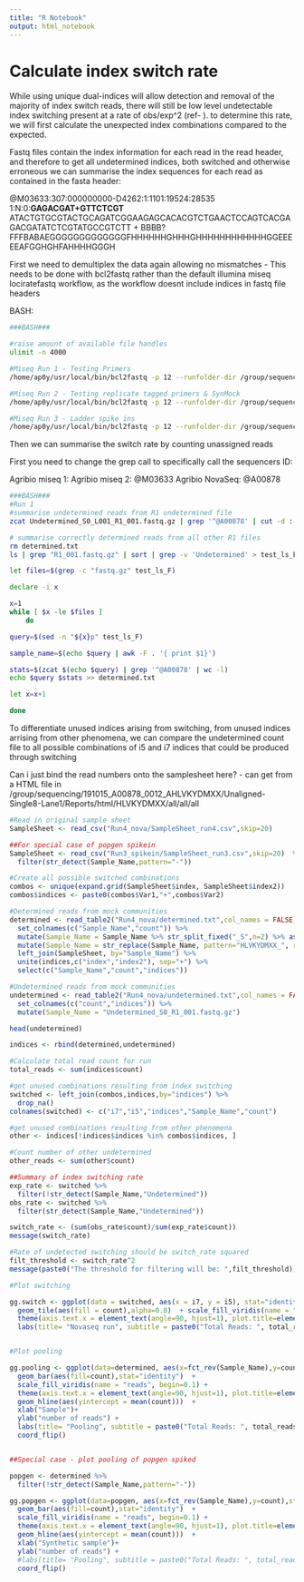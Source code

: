 ```yaml
---
title: "R Notebook"
output: html_notebook
---
```



# Calculate index switch rate

While using unique dual-indices will allow detection and removal of the majority of index switch reads, there will still be low level undetectable index switching present at a rate of obs/exp^2 (ref- ). to determine this rate, we will first calculate the unexpected index combinations compared to the expected. 

Fastq files contain the index information for each read in the read header, and therefore to get all undetermined indices, both switched and otherwise erroneous we can summarise the index sequences for each read as contained in the fasta header:

@M03633:307:000000000-D4262:1:1101:19524:28535 1:N:0:**GAGACGAT+GTTCTCGT**
ATACTGTGCGTACTGCAGATCGGAAGAGCACACGTCTGAACTCCAGTCACGAGACGATATCTCGTATGCCGTCTT 
+ 
BBBB?FFFBABAEGGGGGGGGGGGGGFHHHHHHGHHHGHHHHHHHHHHHHGGEEEEEAFGGHGHFAHHHHGGGH

First we need to demultiplex the data again allowing no mismatches - This needs to be done with bcl2fastq rather than the default illumina miseq lociratefastq workflow, as the workflow doesnt include indices in fastq file headers

BASH:
```bash
###BASH###

#raise amount of available file handles
ulimit -n 4000

#Miseq Run 1 - Testing Primers
/home/ap0y/usr/local/bin/bcl2fastq -p 12 --runfolder-dir /group/sequencing/190331_M03633_0310_000000000-CB3DR  --output-dir /group/pathogens/Alexp/Metabarcoding/dros_metabarcoding/data/run1_CB3DR --sample-sheet /group/pathogens/Alexp/Metabarcoding/dros_metabarcoding/data/run1_CB3DR/SampleSheet_CB3DR.csv --no-lane-splitting --barcode-mismatches 0

#Miseq Run 2 - Testing replicate tagged primers & SynMock
/home/ap0y/usr/local/bin/bcl2fastq -p 12 --runfolder-dir /group/sequencing/190628_M03633_0331_000000000-CK3HD  --output-dir /group/pathogens/Alexp/Metabarcoding/dros_metabarcoding/data/run2_CK3HD --sample-sheet /group/pathogens/Alexp/Metabarcoding/dros_metabarcoding/data/run2_CK3HD/SampleSheet_CK3HD.csv --no-lane-splitting --barcode-mismatches 0

#Miseq Run 3 - Ladder spike ins
/home/ap0y/usr/local/bin/bcl2fastq -p 12 --runfolder-dir /group/sequencing/190722_M03633_0336_000000000-CJKFJ/  --output-dir /group/pathogens/Alexp/Metabarcoding/dros_metabarcoding/data/run3_CJKFJ --sample-sheet /group/pathogens/Alexp/Metabarcoding/dros_metabarcoding/data/run3_CJKFJ/SampleSheet_CJKFJ.csv --no-lane-splitting --barcode-mismatches 0
```


Then we can summarise the switch rate by counting unassigned reads

First you need to change the grep call to specifically call the sequencers ID:

Agribio miseq 1:
Agribio miseq 2: @M03633
Agribio NovaSeq: @A00878

```bash
###BASH###
#Run 1
#summarise undetermined reads from R1 undetermined file
zcat Undetermined_S0_L001_R1_001.fastq.gz | grep '^@A00878' | cut -d : -f 10 | sort | uniq -c | sort -nr > undetermined.txt

# summarise correctly determined reads from all other R1 files 
rm determined.txt
ls | grep "R1_001.fastq.gz" | sort | grep -v 'Undetermined' > test_ls_F

let files=$(grep -c "fastq.gz" test_ls_F)

declare -i x

x=1
while [ $x -le $files ] 
    do

query=$(sed -n "${x}p" test_ls_F)

sample_name=$(echo $query | awk -F . '{ print $1}')

stats=$(zcat $(echo $query) | grep '^@A00878' | wc -l)
echo $query $stats >> determined.txt

let x=x+1

done 

```

To differentiate unused indices arising from switching, from unused indices arrising from other phenomena, we can compare the undetermined count file to all possible combinations of i5 and i7 indices that could be produced through switching 

Can i just bind the read numbers onto the samplesheet here? - can get from a HTML file in /group/sequencing/191015_A00878_0012_AHLVKYDMXX/Unaligned-Single8-Lane1/Reports/html/HLVKYDMXX/all/all/all


```r
#Read in original sample sheet
SampleSheet <- read_csv("Run4_nova/SampleSheet_run4.csv",skip=20)

##For special case of popgen spikein
SampleSheet <- read_csv("Run3_spikein/SampleSheet_run3.csv",skip=20)  %>%
  filter(str_detect(Sample_Name,pattern="-"))

#Create all possible switched combinations
combos <- unique(expand.grid(SampleSheet$index, SampleSheet$index2))
combos$indices <- paste0(combos$Var1,"+",combos$Var2)

#Determined reads from mock communities
determined <- read_table2("Run4_nova/determined.txt",col_names = FALSE) %>%
  set_colnames(c("Sample_Name","count")) %>%
  mutate(Sample_Name = Sample_Name %>% str_split_fixed("_S",n=2) %>% as_tibble() %>% pull(V1)) %>%
  mutate(Sample_Name = str_replace(Sample_Name, pattern="HLVKYDMXX_", replacement = "")) %>% #remove FCID from novaseq
  left_join(SampleSheet, by="Sample_Name") %>%
  unite(indices,c("index","index2"), sep="+") %>%
  select(c("Sample_Name","count","indices"))

#Undetermined reads from mock communities
undetermined <- read_table2("Run4_nova/undetermined.txt",col_names = FALSE) %>%
  set_colnames(c("count","indices")) %>%
  mutate(Sample_Name = "Undetermined_S0_R1_001.fastq.gz")

head(undetermined)

indices <- rbind(determined,undetermined)

#Calculate total read count for run
total_reads <- sum(indices$count)

#get unused combinations resulting from index switching
switched <- left_join(combos,indices,by="indices") %>%
  drop_na()
colnames(switched) <- c("i7","i5","indices","Sample_Name","count")

#get unused combinations resulting from other phenomena
other <- indices[!indices$indices %in% combos$indices, ]

#Count number of other undetermined
other_reads <- sum(other$count)

##Summary of index switching rate
exp_rate <- switched %>% 
  filter(!str_detect(Sample_Name,"Undetermined"))
obs_rate <- switched %>% 
  filter(str_detect(Sample_Name,"Undetermined"))

switch_rate <- (sum(obs_rate$count)/sum(exp_rate$count))
message(switch_rate)

#Rate of undetected switching should be switch_rate squared
filt_threshold <- switch_rate^2
message(paste0("The threshold for filtering will be: ",filt_threshold))

#Plot switching

gg.switch <- ggplot(data = switched, aes(x = i7, y = i5), stat="identity") +
  geom_tile(aes(fill = count),alpha=0.8)  + scale_fill_viridis(name = "reads", begin=0.1,trans = "log10")  + 
  theme(axis.text.x = element_text(angle=90, hjust=1), plot.title=element_text(hjust = 0.5), plot.subtitle =element_text(hjust = 0.5), legend.position = "none") +
  labs(title= "Novaseq run", subtitle = paste0("Total Reads: ", total_reads, " Switch rate: ", sprintf("%1.2f%%", switch_rate*100)))


#Plot pooling

gg.pooling <- ggplot(data=determined, aes(x=fct_rev(Sample_Name),y=count),stat="identity") + 
  geom_bar(aes(fill=count),stat="identity")  + 
  scale_fill_viridis(name = "reads", begin=0.1) + 
  theme(axis.text.x = element_text(angle=90, hjust=1), plot.title=element_text(hjust = 0.5), plot.subtitle =element_text(hjust = 0.5))+ 
  geom_hline(aes(yintercept = mean(count)))  +
  xlab("Sample")+
  ylab("number of reads") +
  labs(title= "Pooling", subtitle = paste0("Total Reads: ", total_reads, " Average reads: ",  sprintf("%.0f",mean(determined$count))," Standard deviation: ", sprintf("%.0f",sd(determined$count)))) +
  coord_flip()


##Special case - plot pooling of popgen spiked

popgen <- determined %>%
  filter(!str_detect(Sample_Name,pattern="-"))

gg.popgen <- ggplot(data=popgen, aes(x=fct_rev(Sample_Name),y=count),stat="identity") + 
  geom_bar(aes(fill=count),stat="identity")  + 
  scale_fill_viridis(name = "reads", begin=0.1) + 
  theme(axis.text.x = element_text(angle=90, hjust=1), plot.title=element_text(hjust = 0.5), plot.subtitle =element_text(hjust = 0.5))+ 
  geom_hline(aes(yintercept = mean(count)))  +
  xlab("Synthetic sample")+
  ylab("number of reads") +
  #labs(title= "Pooling", subtitle = paste0("Total Reads: ", total_reads, " Average reads: ",  #sprintf("%.0f",mean(determined$count))," Standard deviation: ", sprintf("%.0f",sd(determined$count)))) +
  coord_flip()


```

